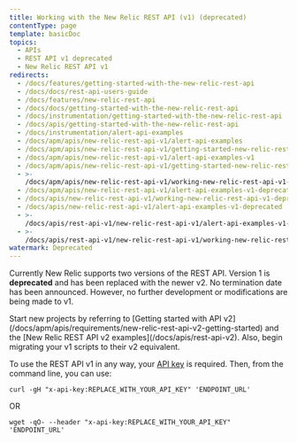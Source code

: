 ```yaml
---
title: Working with the New Relic REST API (v1) (deprecated)
contentType: page
template: basicDoc
topics:
  - APIs
  - REST API v1 deprecated
  - New Relic REST API v1
redirects:
  - /docs/features/getting-started-with-the-new-relic-rest-api
  - /docs/docs/rest-api-users-guide
  - /docs/features/new-relic-rest-api
  - /docs/docs/getting-started-with-the-new-relic-rest-api
  - /docs/instrumentation/getting-started-with-the-new-relic-rest-api
  - /docs/apis/getting-started-with-the-new-relic-rest-api
  - /docs/instrumentation/alert-api-examples
  - /docs/apm/apis/new-relic-rest-api-v1/alert-api-examples
  - /docs/apm/apis/new-relic-rest-api-v1/getting-started-new-relic-rest-api
  - /docs/apm/apis/new-relic-rest-api-v1/alert-api-examples-v1
  - /docs/apm/apis/new-relic-rest-api-v1/getting-started-new-relic-rest-api-v1
  - >-
    /docs/apm/apis/new-relic-rest-api-v1/working-new-relic-rest-api-v1-deprecated
  - /docs/apm/apis/new-relic-rest-api-v1/alert-api-examples-v1-deprecated
  - /docs/apis/new-relic-rest-api-v1/working-new-relic-rest-api-v1-deprecated
  - /docs/apis/new-relic-rest-api-v1/alert-api-examples-v1-deprecated
  - >-
    /docs/apis/rest-api-v1/new-relic-rest-api-v1/alert-api-examples-v1-deprecated
  - >-
    /docs/apis/rest-api-v1/new-relic-rest-api-v1/working-new-relic-rest-api-v1-deprecated
watermark: Deprecated
---
```


Currently New Relic supports two versions of the REST API. Version 1 is **deprecated** and has been replaced with the newer v2. No termination date has been announced. However, no further development or modifications are being made to v1.

<Callout variant="important">
  Start new projects by referring to [Getting started with API v2](/docs/apm/apis/requirements/new-relic-rest-api-v2-getting-started) and the [New Relic REST API v2 examples](/docs/apis/rest-api-v2). Also, begin migrating your v1 scripts to their v2 equivalent.
</Callout>

To use the REST API v1 in any way, your [API key](/docs/apm/apis/requirements/api-key) is required. Then, from the command line, you can use:

```
curl -gH "x-api-key:REPLACE_WITH_YOUR_API_KEY" 'ENDPOINT_URL'
```

OR

```
wget -qO- --header "x-api-key:REPLACE_WITH_YOUR_API_KEY" 'ENDPOINT_URL'
```
